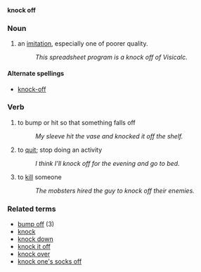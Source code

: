 '''knock off'''
===Noun===
#an [[imitation]], especially one of poorer quality.
#:''This spreadsheet program is a knock off of Visicalc.''

====Alternate spellings====
*[[knock-off]]

===Verb===
#to bump or hit so that something falls off
#:''My sleeve hit the vase and knocked it off the shelf.''
#to [[quit]]; stop doing an activity
#:''I think I'll knock off for the evening and go to bed.''
#to [[kill]] someone
#:''The mobsters hired the guy to knock off their enemies.''

===Related terms===
*[[bump off]] (3)
*[[knock]]
*[[knock down]]
*[[knock it off]]
*[[knock over]]
*[[knock one's socks off]]